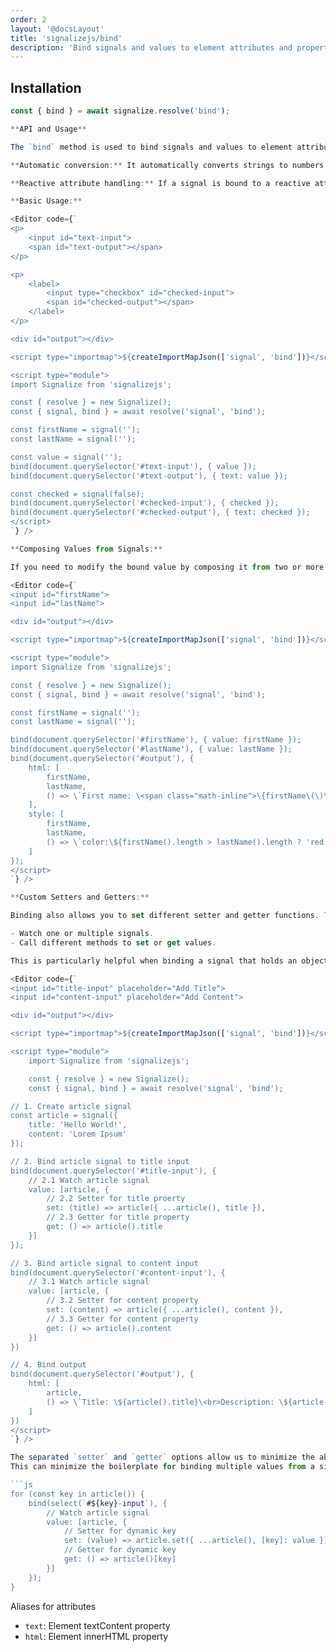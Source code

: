 ```yaml
---
order: 2
layout: '@docsLayout'
title: 'signalizejs/bind'
description: 'Bind signals and values to element attributes and properties.'
---
```



## Installation

<ImportMapDependencies module="bind" />

```js
const { bind } = await signalize.resolve('bind');

**API and Usage**

The `bind` method is used to bind signals and values to element attributes and properties. Here's a breakdown of its functionalities and usage examples:

**Automatic conversion:** It automatically converts strings to numbers for input elements with type `number` and range.

**Reactive attribute handling:** If a signal is bound to a reactive attribute like `value`, `selected`, it automatically sets the bound signal's value on the `input` event.

**Basic Usage:**

<Editor code={`
<p>
    <input id="text-input">
    <span id="text-output"></span>
</p>

<p>
    <label>
        <input type="checkbox" id="checked-input">
        <span id="checked-output"></span>
    </label>
</p>

<div id="output"></div>

<script type="importmap">${createImportMapJson(['signal', 'bind'])}</script>

<script type="module">
import Signalize from 'signalizejs';

const { resolve } = new Signalize();
const { signal, bind } = await resolve('signal', 'bind');

const firstName = signal('');
const lastName = signal('');

const value = signal('');
bind(document.querySelector('#text-input'), { value });
bind(document.querySelector('#text-output'), { text: value });

const checked = signal(false);
bind(document.querySelector('#checked-input'), { checked });
bind(document.querySelector('#checked-output'), { text: checked });
</script>
`} />

**Composing Values from Signals:**

If you need to modify the bound value by composing it from two or more signals, you can use the `bind` method with a getter function that specifies the signals to watch.

<Editor code={`
<input id="firstName">
<input id="lastName">

<div id="output"></div>

<script type="importmap">${createImportMapJson(['signal', 'bind'])}</script>

<script type="module">
import Signalize from 'signalizejs';

const { resolve } = new Signalize();
const { signal, bind } = await resolve('signal', 'bind');

const firstName = signal('');
const lastName = signal('');

bind(document.querySelector('#firstName'), { value: firstName });
bind(document.querySelector('#lastName'), { value: lastName });
bind(document.querySelector('#output'), {
    html: [
        firstName,
        lastName,
        () => \`First name: \<span class="math-inline">\{firstName\(\)\}<br\>Last name\: \\</span>{lastName()}\`
    ],
    style: [
        firstName,
        lastName,
        () => \`color:\${firstName().length > lastName().length ? 'red' : 'blue'}\`
    ]
});
</script>
`} />

**Custom Setters and Getters:**

Binding also allows you to set different setter and getter functions. This is useful when you want to:

- Watch one or multiple signals.
- Call different methods to set or get values.

This is particularly helpful when binding a signal that holds an object or entity as its data. The setter is only used on attributes that can be listened for input, such as `value` and `checked`.

<Editor code={`
<input id="title-input" placeholder="Add Title">
<input id="content-input" placeholder="Add Content">

<div id="output"></div>

<script type="importmap">${createImportMapJson(['signal', 'bind'])}</script>

<script type="module">
    import Signalize from 'signalizejs';

    const { resolve } = new Signalize();
    const { signal, bind } = await resolve('signal', 'bind');

// 1. Create article signal
const article = signal({
    title: 'Hello World!',
    content: 'Lorem Ipsum'
});

// 2. Bind article signal to title input
bind(document.querySelector('#title-input'), {
	// 2.1 Watch article signal
	value: [article, {
		// 2.2 Setter for title proerty
		set: (title) => article({ ...article(), title }),
		// 2.3 Getter for title property
		get: () => article().title
	}]
});

// 3. Bind article signal to content input
bind(document.querySelector('#content-input'), {
	// 3.1 Watch article signal
	value: [article, {
		// 3.2 Setter for content property
		set: (content) => article({ ...article(), content }),
		// 3.3 Getter for content property
		get: () => article().content
	}]
})

// 4. Bind output
bind(document.querySelector('#output'), {
	html: [
		article,
		() => \`Title: \${article().title}\<br>Description: \${article().content}\`
	]
})
</script>
`} />

The separated `setter` and `getter` options allow us to minimize the above example to the following code.
This can minimize the boilerplate for binding multiple values from a signal to multiple elements.

```js
for (const key in article()) {
	bind(select(`#${key}-input`), {
		// Watch article signal
		value: [article, {
			// Setter for dynamic key
			set: (value) => article.set({ ...article(), [key]: value }),
			// Getter for dynamic key
			get: () => article()[key]
		}]
	});
}
```

Aliases for attributes
- `text`: Element textContent property
- `html`: Element innerHTML property
